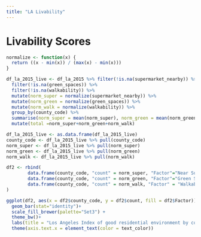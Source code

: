 ```yaml
---
title: "LA Livability"
---
```


# Livability Scores 
```r
normalize <- function(x) {
  return ((x - min(x)) / (max(x) - min(x)))
}

df_la_2015_live <- df_la_2015 %>% filter(!is.na(supermarket_nearby)) %>%
  filter(!is.na(green_spaces)) %>%
  filter(!is.na(walkability)) %>%
  mutate(norm_super = normalize(supermarket_nearby)) %>% 
  mutate(norm_green = normalize(green_spaces)) %>% 
  mutate(norm_walk = normalize(walkability)) %>% 
  group_by(county_code) %>%
  summarise(norm_super = mean(norm_super), norm_green = mean(norm_green), norm_walk = mean(norm_walk)) %>% 
  mutate(total =norm_super+norm_green+norm_walk)

df_la_2015_live <- as.data.frame(df_la_2015_live)
county_code <- df_la_2015_live %>% pull(county_code)
norm_super <- df_la_2015_live %>% pull(norm_super)
norm_green <- df_la_2015_live %>% pull(norm_green)
norm_walk <- df_la_2015_live %>% pull(norm_walk)

df2 <- rbind(
        data.frame(county_code, "count" = norm_super, "Factor"="Near Supermarket"),
        data.frame(county_code, "count" = norm_green, "Factor"="Green Space"),
        data.frame(county_code, "count" = norm_walk, "Factor" = "Walkability")
)

ggplot(df2, aes(x = df2$county_code, y = df2$count, fill = df2$Factor))+
  geom_bar(stat="identity")+
  scale_fill_brewer(palette="Set3") +
  theme_bw()+
  labs(title = "Los Angeles Index of good residential environment by county", subtitle = "Livability = Green Space Access + Near Supermarket + Walkability", y = "Index of good residential environment", x = "County", fill = 'Factor')+
  theme(axis.text.x = element_text(color = text_color))
```